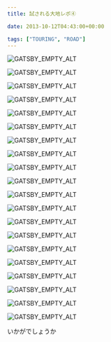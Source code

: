 ---
title: 試される大地レポ④

date: 2013-10-12T04:43:00+00:00

tags: ["TOURING", "ROAD"]
---

![GATSBY_EMPTY_ALT](./DSC_0015.jpg)

![GATSBY_EMPTY_ALT](./DSC_0065.jpg)

![GATSBY_EMPTY_ALT](./DSC_0066.jpg)

![GATSBY_EMPTY_ALT](./DSC_0070.jpg)

![GATSBY_EMPTY_ALT](./DSC_0071.jpg)

![GATSBY_EMPTY_ALT](./DSC_0072.jpg)

![GATSBY_EMPTY_ALT](./DSC_0106.jpg)

![GATSBY_EMPTY_ALT](./DSC_0108.jpg)

![GATSBY_EMPTY_ALT](./DSC_0109.jpg)

![GATSBY_EMPTY_ALT](./DSC_0162.jpg)

![GATSBY_EMPTY_ALT](./DSC_0186.jpg)

![GATSBY_EMPTY_ALT](./DSC_0187.jpg)

![GATSBY_EMPTY_ALT](./DSC_4134.jpg)

![GATSBY_EMPTY_ALT](./DSC_4137.jpg)

![GATSBY_EMPTY_ALT](./DSC_4138.jpg)

![GATSBY_EMPTY_ALT](./DSC_4140.jpg)

![GATSBY_EMPTY_ALT](./DSC_4142.jpg)

![GATSBY_EMPTY_ALT](./DSC_4143.jpg)

![GATSBY_EMPTY_ALT](./DSC_4149.jpg)

![GATSBY_EMPTY_ALT](./DSC_4150.jpg)

いかがでしょうか
